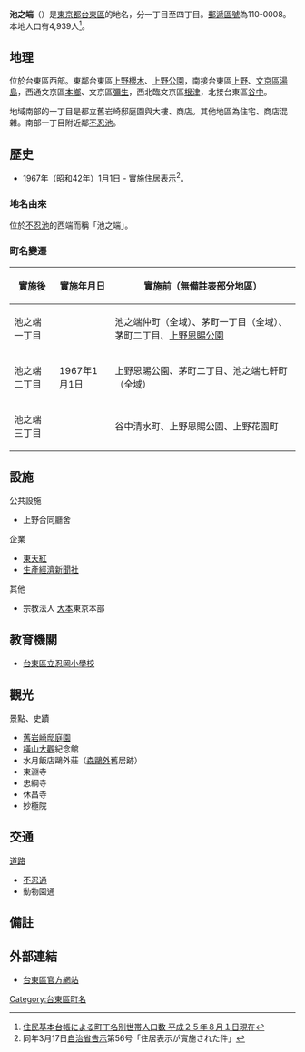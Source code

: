 {{Pathnav|日本|東京都|台東區|frame=1}}
{{Infobox Settlement
|official_name = 池之端
|native_name =
|settlement_type = [[町|町]]
|image_skyline = Totenko Head Office.JPG
|imagesize = 240px
|image_caption = 面對[[不忍池|不忍池]]的池之端東天紅本社
|image_flag =
|image_seal =
| image_map =
| map_caption =
| pushpin_map = Tokyo city
|subdivision_type = [[國家|國家]]
|subdivision_type1 = [[都道府縣|都道府縣]]
|subdivision_name = [[File:Flag_of_Japan.svg|border]] [[日本|日本]]
|subdivision_name1 = [[File:Flag_of_Tokyo_Prefecture.svg|25px]] [[東京都|東京都]]
|subdivision_type2 = [[東京都區部|特別區]]
|subdivision_name2 = [[File:Flag_of_Taito,_Tokyo.svg|25px]] [[台東區|台東區]]
|subdivision_type3 =
|subdivision_name3 =
|established_title =
|established_date =
|government_type =
|leader_title =
|leader_name =
|area_magnitude =
|area_total_sq_mi =
|area_total_km2 =
|area_land_sq_mi =
|area_land_km2 =
|area_urban_sq_mi =
|area_urban_km2 =
|area_metro_km2 =
|area_metro_sq_mi =
|population_as_of= 2013年（平成25年）8月1日
|population_footnotes =
|population_total = 4939
|population_urban =
|population_metro =
|population_density_sq_mi =
|population_density_km2 =
| timezone = [[日本標準時間|JST]]
| utc_offset = +9
|timezone_DST =
|utc_offset_DST =
|latd=35|latm=43|lats=0|latNS=N
|longd=139|longm=46|longs=9|longEW=E
|elevation_footnotes=
|elevation_m =
|elevation_ft =
|postal_code_type = [[郵遞區號|郵遞區號]]
|postal_code = 110-0008
|area_code =
|website =
|footnotes =
}}
'''池之端'''（{{jpn|j=池之端|hg=いけのはた|rm=Ikenohata|f=y}}）是[[東京都|東京都]][[台東區|台東區]]的地名，分一丁目至四丁目。[[郵遞區號|郵遞區號]]為110-0008。本地人口有4,939人<ref>[http://www.city.taito.lg.jp/index/kitemite/abouttaito/setai/setaisu/setaisu2013.files/B_cho2508.pdf 住民基本台帳による町丁名別世帯人口数 平成２５年８月１日現在]{{dead link|date=2018年1月 |bot=InternetArchiveBot |fix-attempted=yes }}</ref>。

== 地理 ==
位於台東區西部。東鄰台東區[[上野櫻木|上野櫻木]]、[[上野恩賜公園|上野公園]]，南接台東區[[上野|上野]]、[[文京區|文京區]][[湯島|湯島]]，西通文京區[[本鄉_(文京區)|本鄉]]、文京區[[彌生_(文京區)|彌生]]，西北臨文京區[[根津|根津]]，北接台東區[[谷中_(台東區)|谷中]]。

地域南部的一丁目是都立舊岩崎邸庭園與大樓、商店。其他地區為住宅、商店混雜。南部一丁目附近鄰[[不忍池|不忍池]]。

== 歷史 ==
* 1967年（昭和42年）1月1日 - 實施[[住居表示|住居表示]]<ref>同年3月17日[[自治省|自治省]][[告示|告示]]第56号「住居表示が實施された件」</ref>。

=== 地名由來 ===
位於[[不忍池|不忍池]]的西端而稱「池之端」。

=== 町名變遷 ===
{| class="wikitable"
|-
!實施後
!實施年月日
!實施前（無備註表部分地區）
|-
|池之端一丁目
|rowspan="3" |1967年1月1日
|池之端仲町（全域）、茅町一丁目（全域）、茅町二丁目、[[上野恩賜公園|上野恩賜公園]]
|-
|池之端二丁目
|上野恩賜公園、茅町二丁目、池之端七軒町（全域）
|-
|池之端三丁目
|谷中清水町、上野恩賜公園、上野花園町
|}

== 設施 ==
;公共設施
*上野合同廳舍
;企業
*[[東天紅_(企業)|東天紅]]
*[[生產經濟新聞社|生產經濟新聞社]]
;其他
*宗教法人 [[大本教|大本]]東京本部

== 教育機關 ==
*[[台東區立忍岡小學校|台東區立忍岡小學校]]

== 觀光 ==
;景點、史蹟
*[[舊岩崎邸庭園|舊岩崎邸庭園]]
*[[橫山大觀|橫山大觀]]紀念館
*水月飯店鷗外莊（[[森鷗外|森鷗外]]舊居跡）
*東淵寺
*忠綱寺
*休昌寺
*妙極院

== 交通 ==
;[[道路|道路]]
*[[不忍通|不忍通]]
*動物園通

== 備註 ==
{{Reflist}}

== 外部連結 ==
*[https://web.archive.org/web/20031011164358/http://www.city.taito.tokyo.jp/ 台東區官方網站]

{{Geographic Location
|中央      = 池之端
|北        = [[谷中_(台東區)|谷中]]
|東北      = [[上野櫻木|上野櫻木]]
|東        = [[上野恩賜公園|上野公園]]
|Southeast =
|南        = 上野公園
|Southwest =
|西        = [[根津|根津]]
|Northwest =
|image     =
}}

{{台東區的町名}}
{{DEFAULTSORT:Ikenohata}}
[[Category:台東區町名|Category:台東區町名]]